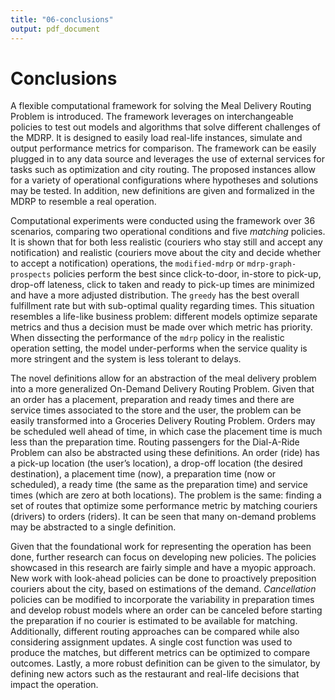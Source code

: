 ```yaml
---
title: "06-conclusions"
output: pdf_document
---
```


\newpage

# Conclusions {#conclusions}

A flexible computational framework for solving the Meal Delivery Routing Problem is introduced.
The framework leverages on interchangeable policies to test out models and algorithms that solve different challenges of the MDRP.
It is designed to easily load real-life instances, simulate and output performance metrics for comparison.
The framework can be easily plugged in to any data source and leverages the use of external services for tasks such as optimization and city routing.
The proposed instances allow for a variety of operational configurations where hypotheses and solutions may be tested.
In addition, new definitions are given and formalized in the MDRP to resemble a real operation.

Computational experiments were conducted using the framework over 36 scenarios, comparing two operational conditions and five *matching* policies.
It is shown that for both less realistic (couriers who stay still and accept any notification) and realistic (couriers move about the city and decide whether to accept a notification) operations, the `modified-mdrp` or `mdrp-graph-prospects` policies perform the best since click-to-door, in-store to pick-up, drop-off lateness, click to taken and ready to pick-up times are minimized  and have a more adjusted distribution.
The `greedy` has the best overall fulfillment rate but with sub-optimal quality regarding times.
This situation resembles a life-like business problem: different models optimize separate metrics and thus a decision must be made over which metric has priority.
When dissecting the performance of the `mdrp` policy in the realistic operation setting, the model under-performs when the service quality is more stringent and the system is less tolerant to delays.

The novel definitions allow for an abstraction of the meal delivery problem into a more generalized On-Demand Delivery Routing Problem.
Given that an order has a placement, preparation and ready times and there are service times associated to the store and the user, the problem can be easily transformed into a Groceries Delivery Routing Problem.
Orders may be scheduled well ahead of time, in which case the placement time is much less than the preparation time.
Routing passengers for the Dial-A-Ride Problem can also be abstracted using these definitions.
An order (ride) has a pick-up location (the user's location), a drop-off location (the desired destination), a placement time (now), a preparation time (now or scheduled), a ready time (the same as the preparation time) and service times (which are zero at both locations).
The problem is the same: finding a set of routes that optimize some performance metric by matching couriers (drivers) to orders (riders).
It can be seen that many on-demand problems may be abstracted to a single definition.

Given that the foundational work for representing the operation has been done, further research can focus on developing new policies.
The policies showcased in this research are fairly simple and have a myopic approach.
New work with look-ahead policies can be done to proactively preposition couriers about the city, based on estimations of the demand.
*Cancellation* policies can be modified to incorporate the variability in preparation times and develop robust models where an order can be canceled before starting the preparation if no courier is estimated to be available for matching.
Additionally, different routing approaches can be compared while also considering assignment updates.
A single cost function was used to produce the matches, but different metrics can be optimized to compare outcomes.
Lastly, a more robust definition can be given to the simulator, by defining new actors such as the restaurant and real-life decisions that impact the operation.